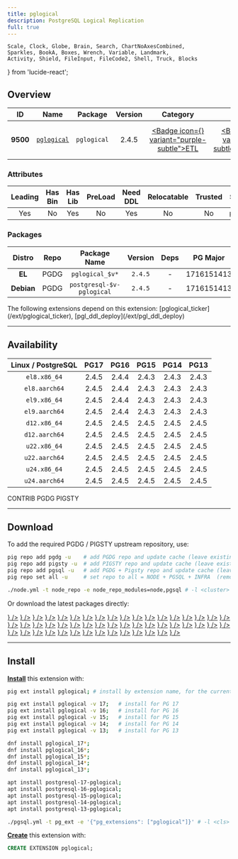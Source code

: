 ```yaml
---
title: pglogical
description: PostgreSQL Logical Replication
full: true
---
```


    Scale, Clock, Globe, Brain, Search, ChartNoAxesCombined,
    Sparkles, BookA, Boxes, Wrench, Variable, Landmark,
    Activity, Shield, FileInput, FileCode2, Shell, Truck, Blocks
} from 'lucide-react';

## Overview

| <TooltipIconButton tooltip="Extension unique identifier" side="top">ID</TooltipIconButton> | <TooltipIconButton tooltip="Extension name" side="top">Name</TooltipIconButton> | <TooltipIconButton tooltip="Package name for installation" side="top">Package</TooltipIconButton> | <TooltipIconButton tooltip="Latest available extension version" side="top">Version</TooltipIconButton> | <TooltipIconButton tooltip="Extension category" side="top">Category</TooltipIconButton> | <TooltipIconButton tooltip="Open source license" side="top">License</TooltipIconButton> | <TooltipIconButton tooltip="Programming language" side="top">Lang</TooltipIconButton> |
|:--------:|:--------:|:----------:|:--------------:|:---------------------------------------:|:------------------------------------------------------:|:----:|
| **9500** | [`pglogical`](https://github.com/2ndQuadrant/pglogical) | `pglogical` | 2.4.5 | <a href="/ext/etl" className="no-underline"><Badge icon={<Truck />} variant="purple-subtle">ETL</Badge></a> | <a href="/ext/list/license#postgresql" className="no-underline"><Badge icon={<Scale />} variant="blue-subtle">PostgreSQL</Badge></a> | <a href="/ext/list/lang#c"><Badge icon={<FileCode2 />} variant="blue-subtle">C</Badge></a> |

### Attributes

| <TooltipIconButton tooltip="The Primary Leading extension in the Package" side="top">Leading</TooltipIconButton> | <TooltipIconButton tooltip="Contains binary utils" side="top">Has Bin</TooltipIconButton> | <TooltipIconButton tooltip="Contains .so shared library files" side="top">Has Lib</TooltipIconButton> | <TooltipIconButton tooltip="Requires preloading via shared_preload_libraries" side="top">PreLoad</TooltipIconButton> | <TooltipIconButton tooltip="Requires CREATE EXTENSION DDL command" side="top">Need DDL</TooltipIconButton> | <TooltipIconButton tooltip="Can be installed in any schema" side="top">Relocatable</TooltipIconButton> | <TooltipIconButton tooltip="Can be created by non-superuser" side="top">Trusted</TooltipIconButton> | <TooltipIconButton tooltip="Schemas used by this extension" side="top">Schemas</TooltipIconButton> |
|:-------:|:-------:|:-------:|:-------:|:--------:|:-----------:|:-------:|:-------:|
| Yes | No | Yes | No | Yes | No | No | `pglogical` |

### Packages

| <TooltipIconButton tooltip="Linux distribution family, EL or Debian" side="top">Distro</TooltipIconButton> | <TooltipIconButton tooltip="Package repository" side="top">Repo</TooltipIconButton> | <TooltipIconButton tooltip="The RPM/DEB Package Name Pattern (replace $v with real pg major)" side="top">Package Name</TooltipIconButton> | <TooltipIconButton tooltip="Latest package version" side="top">Version</TooltipIconButton> | <TooltipIconButton tooltip="RPM/DEB Package dependencies" side="top">Deps</TooltipIconButton> | <TooltipIconButton tooltip="Available in these PostgreSQL Major Versions" side="top">PG Major</TooltipIconButton> |
|:----------:|:--------:|:------------------------:|:-----------:|:------------:|:------------------:|
|   **EL**   | <Badge variant="blue-subtle"><span className="font-bold">PGDG</span></Badge> | `pglogical_$v*` | `2.4.5` | - | <Badge variant="green-subtle">17</Badge><Badge variant="green-subtle">16</Badge><Badge variant="green-subtle">15</Badge><Badge variant="green-subtle">14</Badge><Badge variant="green-subtle">13</Badge> |
| **Debian** | <Badge variant="blue-subtle"><span className="font-bold">PGDG</span></Badge> | `postgresql-$v-pglogical` | `2.4.5` | - | <Badge variant="green-subtle">17</Badge><Badge variant="green-subtle">16</Badge><Badge variant="green-subtle">15</Badge><Badge variant="green-subtle">14</Badge><Badge variant="green-subtle">13</Badge> |


<Callout title="Dependent Extensions" type="info">
    The following extensions depend on this extension: [pglogical_ticker](/ext/pglogical_ticker), [pgl_ddl_deploy](/ext/pgl_ddl_deploy)
</Callout>


------

## Availability

| <TooltipIconButton tooltip="Linux Distro Arch / PostgreSQL Major Version" side="top">Linux / PostgreSQL </TooltipIconButton> | **PG17** | **PG16** | **PG15** | **PG14** | **PG13** |
|:-----:|:-----:|:-----:|:-----:|:-----:|:-----:|
| `el8.x86_64` | <Badge variant="blue-subtle">2.4.5</Badge> | <Badge variant="blue-subtle">2.4.4</Badge> | <Badge variant="blue-subtle">2.4.3</Badge> | <Badge variant="blue-subtle">2.4.3</Badge> | <Badge variant="blue-subtle">2.4.3</Badge> |
| `el8.aarch64` | <Badge variant="blue-subtle">2.4.5</Badge> | <Badge variant="blue-subtle">2.4.4</Badge> | <Badge variant="blue-subtle">2.4.3</Badge> | <Badge variant="blue-subtle">2.4.3</Badge> | <Badge variant="blue-subtle">2.4.3</Badge> |
| `el9.x86_64` | <Badge variant="blue-subtle">2.4.5</Badge> | <Badge variant="blue-subtle">2.4.4</Badge> | <Badge variant="blue-subtle">2.4.3</Badge> | <Badge variant="blue-subtle">2.4.3</Badge> | <Badge variant="blue-subtle">2.4.3</Badge> |
| `el9.aarch64` | <Badge variant="blue-subtle">2.4.5</Badge> | <Badge variant="blue-subtle">2.4.4</Badge> | <Badge variant="blue-subtle">2.4.3</Badge> | <Badge variant="blue-subtle">2.4.3</Badge> | <Badge variant="blue-subtle">2.4.3</Badge> |
| `d12.x86_64` | <Badge variant="blue-subtle">2.4.5</Badge> | <Badge variant="blue-subtle">2.4.5</Badge> | <Badge variant="blue-subtle">2.4.5</Badge> | <Badge variant="blue-subtle">2.4.5</Badge> | <Badge variant="blue-subtle">2.4.5</Badge> |
| `d12.aarch64` | <Badge variant="blue-subtle">2.4.5</Badge> | <Badge variant="blue-subtle">2.4.5</Badge> | <Badge variant="blue-subtle">2.4.5</Badge> | <Badge variant="blue-subtle">2.4.5</Badge> | <Badge variant="blue-subtle">2.4.5</Badge> |
| `u22.x86_64` | <Badge variant="blue-subtle">2.4.5</Badge> | <Badge variant="blue-subtle">2.4.5</Badge> | <Badge variant="blue-subtle">2.4.5</Badge> | <Badge variant="blue-subtle">2.4.5</Badge> | <Badge variant="blue-subtle">2.4.5</Badge> |
| `u22.aarch64` | <Badge variant="blue-subtle">2.4.5</Badge> | <Badge variant="blue-subtle">2.4.5</Badge> | <Badge variant="blue-subtle">2.4.5</Badge> | <Badge variant="blue-subtle">2.4.5</Badge> | <Badge variant="blue-subtle">2.4.5</Badge> |
| `u24.x86_64` | <Badge variant="blue-subtle">2.4.5</Badge> | <Badge variant="blue-subtle">2.4.5</Badge> | <Badge variant="blue-subtle">2.4.5</Badge> | <Badge variant="blue-subtle">2.4.5</Badge> | <Badge variant="blue-subtle">2.4.5</Badge> |
| `u24.aarch64` | <Badge variant="blue-subtle">2.4.5</Badge> | <Badge variant="blue-subtle">2.4.5</Badge> | <Badge variant="blue-subtle">2.4.5</Badge> | <Badge variant="blue-subtle">2.4.5</Badge> | <Badge variant="blue-subtle">2.4.5</Badge> |

<Badge variant="green-subtle"><span className="font-black">CONTRIB</span></Badge> <Badge variant="blue-subtle"><span className="font-black">PGDG</span></Badge> <Badge variant="amber-subtle"><span className="font-black">PIGSTY</span></Badge>

------

## Download

To add the required PGDG / PIGSTY upstream repository, use:

```bash tab="pig"
pig repo add pgdg -u    # add PGDG repo and update cache (leave existing repos)
pig repo add pigsty -u  # add PIGSTY repo and update cache (leave existing repos)
pig repo add pgsql -u   # add PGDG + Pigsty repo and update cache (leave existing repos)
pig repo set all -u     # set repo to all = NODE + PGSQL + INFRA  (remove existing repos)
```
```bash tab="pigsty"
./node.yml -t node_repo -e node_repo_modules=node,pgsql # -l <cluster>
```

Or download the latest packages directly:

<Files>
    <Folder name="el8.x86_64">
        <a href="https://download.postgresql.org/pub/repos/yum/17/redhat/rhel-8-x86_64/pglogical_17-2.4.5-1PGDG.rhel8.x86_64.rpm"><File name="pglogical_17-2.4.5-1PGDG.rhel8.x86_64.rpm" icon={<Package className="text-emerald-500" />} /></a>
        <a href="https://download.postgresql.org/pub/repos/yum/16/redhat/rhel-8-x86_64/pglogical_16-2.4.4-1PGDG.rhel8.x86_64.rpm"><File name="pglogical_16-2.4.4-1PGDG.rhel8.x86_64.rpm" icon={<Package className="text-emerald-500" />} /></a>
        <a href="https://download.postgresql.org/pub/repos/yum/15/redhat/rhel-8-x86_64/pglogical_15-2.4.3-1.rhel8.x86_64.rpm"><File name="pglogical_15-2.4.3-1.rhel8.x86_64.rpm" icon={<Package className="text-emerald-500" />} /></a>
        <a href="https://download.postgresql.org/pub/repos/yum/14/redhat/rhel-8-x86_64/pglogical_14-2.4.3-1.rhel8.x86_64.rpm"><File name="pglogical_14-2.4.3-1.rhel8.x86_64.rpm" icon={<Package className="text-emerald-500" />} /></a>
        <a href="https://download.postgresql.org/pub/repos/yum/13/redhat/rhel-8-x86_64/pglogical_13-2.4.3-1.rhel8.x86_64.rpm"><File name="pglogical_13-2.4.3-1.rhel8.x86_64.rpm" icon={<Package className="text-emerald-500" />} /></a>
    </Folder>
    <Folder name="el8.aarch64">
        <a href="https://download.postgresql.org/pub/repos/yum/17/redhat/rhel-8-aarch64/pglogical_17-2.4.5-1PGDG.rhel8.aarch64.rpm"><File name="pglogical_17-2.4.5-1PGDG.rhel8.aarch64.rpm" icon={<Package className="text-orange-500" />} /></a>
        <a href="https://download.postgresql.org/pub/repos/yum/16/redhat/rhel-8-aarch64/pglogical_16-2.4.4-1PGDG.rhel8.aarch64.rpm"><File name="pglogical_16-2.4.4-1PGDG.rhel8.aarch64.rpm" icon={<Package className="text-orange-500" />} /></a>
        <a href="https://download.postgresql.org/pub/repos/yum/15/redhat/rhel-8-aarch64/pglogical_15-2.4.3-1.rhel8.aarch64.rpm"><File name="pglogical_15-2.4.3-1.rhel8.aarch64.rpm" icon={<Package className="text-orange-500" />} /></a>
        <a href="https://download.postgresql.org/pub/repos/yum/14/redhat/rhel-8-aarch64/pglogical_14-2.4.3-1.rhel8.aarch64.rpm"><File name="pglogical_14-2.4.3-1.rhel8.aarch64.rpm" icon={<Package className="text-orange-500" />} /></a>
        <a href="https://download.postgresql.org/pub/repos/yum/13/redhat/rhel-8-aarch64/pglogical_13-2.4.3-1.rhel8.aarch64.rpm"><File name="pglogical_13-2.4.3-1.rhel8.aarch64.rpm" icon={<Package className="text-orange-500" />} /></a>
    </Folder>
    <Folder name="el9.x86_64">
        <a href="https://download.postgresql.org/pub/repos/yum/17/redhat/rhel-9-x86_64/pglogical_17-2.4.5-1PGDG.rhel9.x86_64.rpm"><File name="pglogical_17-2.4.5-1PGDG.rhel9.x86_64.rpm" icon={<Package className="text-emerald-500" />} /></a>
        <a href="https://download.postgresql.org/pub/repos/yum/16/redhat/rhel-9-x86_64/pglogical_16-2.4.4-1PGDG.rhel9.x86_64.rpm"><File name="pglogical_16-2.4.4-1PGDG.rhel9.x86_64.rpm" icon={<Package className="text-emerald-500" />} /></a>
        <a href="https://download.postgresql.org/pub/repos/yum/15/redhat/rhel-9-x86_64/pglogical_15-2.4.3-1.rhel9.x86_64.rpm"><File name="pglogical_15-2.4.3-1.rhel9.x86_64.rpm" icon={<Package className="text-emerald-500" />} /></a>
        <a href="https://download.postgresql.org/pub/repos/yum/14/redhat/rhel-9-x86_64/pglogical_14-2.4.3-1.rhel9.x86_64.rpm"><File name="pglogical_14-2.4.3-1.rhel9.x86_64.rpm" icon={<Package className="text-emerald-500" />} /></a>
        <a href="https://download.postgresql.org/pub/repos/yum/13/redhat/rhel-9-x86_64/pglogical_13-2.4.3-1.rhel9.x86_64.rpm"><File name="pglogical_13-2.4.3-1.rhel9.x86_64.rpm" icon={<Package className="text-emerald-500" />} /></a>
    </Folder>
    <Folder name="el9.aarch64">
        <a href="https://download.postgresql.org/pub/repos/yum/17/redhat/rhel-9-aarch64/pglogical_17-2.4.5-1PGDG.rhel9.aarch64.rpm"><File name="pglogical_17-2.4.5-1PGDG.rhel9.aarch64.rpm" icon={<Package className="text-orange-500" />} /></a>
        <a href="https://download.postgresql.org/pub/repos/yum/16/redhat/rhel-9-aarch64/pglogical_16-2.4.4-1PGDG.rhel9.aarch64.rpm"><File name="pglogical_16-2.4.4-1PGDG.rhel9.aarch64.rpm" icon={<Package className="text-orange-500" />} /></a>
        <a href="https://download.postgresql.org/pub/repos/yum/15/redhat/rhel-9-aarch64/pglogical_15-2.4.3-1.rhel9.aarch64.rpm"><File name="pglogical_15-2.4.3-1.rhel9.aarch64.rpm" icon={<Package className="text-orange-500" />} /></a>
        <a href="https://download.postgresql.org/pub/repos/yum/14/redhat/rhel-9-aarch64/pglogical_14-2.4.3-1.rhel9.aarch64.rpm"><File name="pglogical_14-2.4.3-1.rhel9.aarch64.rpm" icon={<Package className="text-orange-500" />} /></a>
        <a href="https://download.postgresql.org/pub/repos/yum/13/redhat/rhel-9-aarch64/pglogical_13-2.4.3-1.rhel9.aarch64.rpm"><File name="pglogical_13-2.4.3-1.rhel9.aarch64.rpm" icon={<Package className="text-orange-500" />} /></a>
    </Folder>
    <Folder name="d12.x86_64">
        <a href="https://apt.postgresql.org/pub/repos/apt/pool/main/p/pglogical/postgresql-17-pglogical_2.4.5-1.pgdg120+1_arm64.deb"><File name="postgresql-17-pglogical_2.4.5-1.pgdg120+1_arm64.deb" icon={<Box className="text-emerald-500" />} /></a>
        <a href="https://apt.postgresql.org/pub/repos/apt/pool/main/p/pglogical/postgresql-16-pglogical_2.4.5-1.pgdg120+1_arm64.deb"><File name="postgresql-16-pglogical_2.4.5-1.pgdg120+1_arm64.deb" icon={<Box className="text-emerald-500" />} /></a>
        <a href="https://apt.postgresql.org/pub/repos/apt/pool/main/p/pglogical/postgresql-15-pglogical_2.4.5-1.pgdg120+1_arm64.deb"><File name="postgresql-15-pglogical_2.4.5-1.pgdg120+1_arm64.deb" icon={<Box className="text-emerald-500" />} /></a>
        <a href="https://apt.postgresql.org/pub/repos/apt/pool/main/p/pglogical/postgresql-14-pglogical_2.4.5-1.pgdg120+1_arm64.deb"><File name="postgresql-14-pglogical_2.4.5-1.pgdg120+1_arm64.deb" icon={<Box className="text-emerald-500" />} /></a>
        <a href="https://apt.postgresql.org/pub/repos/apt/pool/main/p/pglogical/postgresql-13-pglogical_2.4.5-1.pgdg120+1_arm64.deb"><File name="postgresql-13-pglogical_2.4.5-1.pgdg120+1_arm64.deb" icon={<Box className="text-emerald-500" />} /></a>
    </Folder>
    <Folder name="d12.aarch64">
        <a href="https://apt.postgresql.org/pub/repos/apt/pool/main/p/pglogical/postgresql-17-pglogical_2.4.5-1.pgdg120+1_amd64.deb"><File name="postgresql-17-pglogical_2.4.5-1.pgdg120+1_amd64.deb" icon={<Box className="text-orange-500" />} /></a>
        <a href="https://apt.postgresql.org/pub/repos/apt/pool/main/p/pglogical/postgresql-16-pglogical_2.4.5-1.pgdg120+1_amd64.deb"><File name="postgresql-16-pglogical_2.4.5-1.pgdg120+1_amd64.deb" icon={<Box className="text-orange-500" />} /></a>
        <a href="https://apt.postgresql.org/pub/repos/apt/pool/main/p/pglogical/postgresql-15-pglogical_2.4.5-1.pgdg120+1_amd64.deb"><File name="postgresql-15-pglogical_2.4.5-1.pgdg120+1_amd64.deb" icon={<Box className="text-orange-500" />} /></a>
        <a href="https://apt.postgresql.org/pub/repos/apt/pool/main/p/pglogical/postgresql-14-pglogical_2.4.5-1.pgdg120+1_amd64.deb"><File name="postgresql-14-pglogical_2.4.5-1.pgdg120+1_amd64.deb" icon={<Box className="text-orange-500" />} /></a>
        <a href="https://apt.postgresql.org/pub/repos/apt/pool/main/p/pglogical/postgresql-13-pglogical_2.4.5-1.pgdg120+1_amd64.deb"><File name="postgresql-13-pglogical_2.4.5-1.pgdg120+1_amd64.deb" icon={<Box className="text-orange-500" />} /></a>
    </Folder>
    <Folder name="u22.x86_64">
        <a href="https://apt.postgresql.org/pub/repos/apt/pool/main/p/pglogical/postgresql-17-pglogical_2.4.5-1.pgdg22.04+1_amd64.deb"><File name="postgresql-17-pglogical_2.4.5-1.pgdg22.04+1_amd64.deb" icon={<Box className="text-emerald-500" />} /></a>
        <a href="https://apt.postgresql.org/pub/repos/apt/pool/main/p/pglogical/postgresql-16-pglogical_2.4.5-1.pgdg22.04+1_amd64.deb"><File name="postgresql-16-pglogical_2.4.5-1.pgdg22.04+1_amd64.deb" icon={<Box className="text-emerald-500" />} /></a>
        <a href="https://apt.postgresql.org/pub/repos/apt/pool/main/p/pglogical/postgresql-15-pglogical_2.4.5-1.pgdg22.04+1_amd64.deb"><File name="postgresql-15-pglogical_2.4.5-1.pgdg22.04+1_amd64.deb" icon={<Box className="text-emerald-500" />} /></a>
        <a href="https://apt.postgresql.org/pub/repos/apt/pool/main/p/pglogical/postgresql-14-pglogical_2.4.5-1.pgdg22.04+1_amd64.deb"><File name="postgresql-14-pglogical_2.4.5-1.pgdg22.04+1_amd64.deb" icon={<Box className="text-emerald-500" />} /></a>
        <a href="https://apt.postgresql.org/pub/repos/apt/pool/main/p/pglogical/postgresql-13-pglogical_2.4.5-1.pgdg22.04+1_amd64.deb"><File name="postgresql-13-pglogical_2.4.5-1.pgdg22.04+1_amd64.deb" icon={<Box className="text-emerald-500" />} /></a>
    </Folder>
    <Folder name="u22.aarch64">
        <a href="https://apt.postgresql.org/pub/repos/apt/pool/main/p/pglogical/postgresql-17-pglogical_2.4.5-1.pgdg22.04+1_arm64.deb"><File name="postgresql-17-pglogical_2.4.5-1.pgdg22.04+1_arm64.deb" icon={<Box className="text-orange-500" />} /></a>
        <a href="https://apt.postgresql.org/pub/repos/apt/pool/main/p/pglogical/postgresql-16-pglogical_2.4.5-1.pgdg22.04+1_arm64.deb"><File name="postgresql-16-pglogical_2.4.5-1.pgdg22.04+1_arm64.deb" icon={<Box className="text-orange-500" />} /></a>
        <a href="https://apt.postgresql.org/pub/repos/apt/pool/main/p/pglogical/postgresql-15-pglogical_2.4.5-1.pgdg22.04+1_arm64.deb"><File name="postgresql-15-pglogical_2.4.5-1.pgdg22.04+1_arm64.deb" icon={<Box className="text-orange-500" />} /></a>
        <a href="https://apt.postgresql.org/pub/repos/apt/pool/main/p/pglogical/postgresql-14-pglogical_2.4.5-1.pgdg22.04+1_arm64.deb"><File name="postgresql-14-pglogical_2.4.5-1.pgdg22.04+1_arm64.deb" icon={<Box className="text-orange-500" />} /></a>
        <a href="https://apt.postgresql.org/pub/repos/apt/pool/main/p/pglogical/postgresql-13-pglogical_2.4.5-1.pgdg22.04+1_arm64.deb"><File name="postgresql-13-pglogical_2.4.5-1.pgdg22.04+1_arm64.deb" icon={<Box className="text-orange-500" />} /></a>
    </Folder>
    <Folder name="u24.x86_64">
        <a href="https://apt.postgresql.org/pub/repos/apt/pool/main/p/pglogical/postgresql-17-pglogical_2.4.5-1.pgdg24.04+1_amd64.deb"><File name="postgresql-17-pglogical_2.4.5-1.pgdg24.04+1_amd64.deb" icon={<Box className="text-emerald-500" />} /></a>
        <a href="https://apt.postgresql.org/pub/repos/apt/pool/main/p/pglogical/postgresql-16-pglogical_2.4.5-1.pgdg24.04+1_amd64.deb"><File name="postgresql-16-pglogical_2.4.5-1.pgdg24.04+1_amd64.deb" icon={<Box className="text-emerald-500" />} /></a>
        <a href="https://apt.postgresql.org/pub/repos/apt/pool/main/p/pglogical/postgresql-15-pglogical_2.4.5-1.pgdg24.04+1_amd64.deb"><File name="postgresql-15-pglogical_2.4.5-1.pgdg24.04+1_amd64.deb" icon={<Box className="text-emerald-500" />} /></a>
        <a href="https://apt.postgresql.org/pub/repos/apt/pool/main/p/pglogical/postgresql-14-pglogical_2.4.5-1.pgdg24.04+1_amd64.deb"><File name="postgresql-14-pglogical_2.4.5-1.pgdg24.04+1_amd64.deb" icon={<Box className="text-emerald-500" />} /></a>
        <a href="https://apt.postgresql.org/pub/repos/apt/pool/main/p/pglogical/postgresql-13-pglogical_2.4.5-1.pgdg24.04+1_amd64.deb"><File name="postgresql-13-pglogical_2.4.5-1.pgdg24.04+1_amd64.deb" icon={<Box className="text-emerald-500" />} /></a>
    </Folder>
    <Folder name="u24.aarch64">
        <a href="https://apt.postgresql.org/pub/repos/apt/pool/main/p/pglogical/postgresql-17-pglogical_2.4.5-1.pgdg24.04+1_arm64.deb"><File name="postgresql-17-pglogical_2.4.5-1.pgdg24.04+1_arm64.deb" icon={<Box className="text-orange-500" />} /></a>
        <a href="https://apt.postgresql.org/pub/repos/apt/pool/main/p/pglogical/postgresql-16-pglogical_2.4.5-1.pgdg24.04+1_arm64.deb"><File name="postgresql-16-pglogical_2.4.5-1.pgdg24.04+1_arm64.deb" icon={<Box className="text-orange-500" />} /></a>
        <a href="https://apt.postgresql.org/pub/repos/apt/pool/main/p/pglogical/postgresql-15-pglogical_2.4.5-1.pgdg24.04+1_arm64.deb"><File name="postgresql-15-pglogical_2.4.5-1.pgdg24.04+1_arm64.deb" icon={<Box className="text-orange-500" />} /></a>
        <a href="https://apt.postgresql.org/pub/repos/apt/pool/main/p/pglogical/postgresql-14-pglogical_2.4.5-1.pgdg24.04+1_arm64.deb"><File name="postgresql-14-pglogical_2.4.5-1.pgdg24.04+1_arm64.deb" icon={<Box className="text-orange-500" />} /></a>
        <a href="https://apt.postgresql.org/pub/repos/apt/pool/main/p/pglogical/postgresql-13-pglogical_2.4.5-1.pgdg24.04+1_arm64.deb"><File name="postgresql-13-pglogical_2.4.5-1.pgdg24.04+1_arm64.deb" icon={<Box className="text-orange-500" />} /></a>
    </Folder>
</Files>

------

## Install

[**Install**](/docs/pgsql/extension/install) this extension with:

```bash tab="pig"
pig ext install pglogical; # install by extension name, for the current active PG version

pig ext install pglogical -v 17;   # install for PG 17
pig ext install pglogical -v 16;   # install for PG 16
pig ext install pglogical -v 15;   # install for PG 15
pig ext install pglogical -v 14;   # install for PG 14
pig ext install pglogical -v 13;   # install for PG 13
```
```bash tab="yum" 
dnf install pglogical_17*;
dnf install pglogical_16*;
dnf install pglogical_15*;
dnf install pglogical_14*;
dnf install pglogical_13*;
```
```bash tab="apt" 
apt install postgresql-17-pglogical;
apt install postgresql-16-pglogical;
apt install postgresql-15-pglogical;
apt install postgresql-14-pglogical;
apt install postgresql-13-pglogical;
```
```bash tab="ansible"
./pgsql.yml -t pg_ext -e '{"pg_extensions": ["pglogical"]}' # -l <cls>
```

[**Create**](/docs/pgsql/extension/create) this extension with:

```sql
CREATE EXTENSION pglogical;
```


